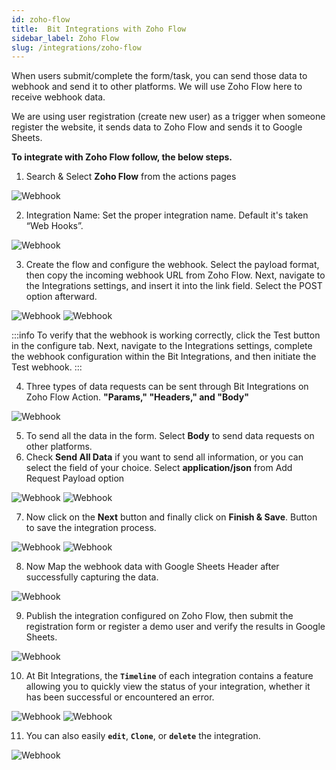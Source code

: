 ```yaml
---
id: zoho-flow
title:  Bit Integrations with Zoho Flow
sidebar_label: Zoho Flow
slug: /integrations/zoho-flow
---
```



When users submit/complete the form/task, you can send those data to webhook and send it to other platforms. We will use Zoho Flow here to receive webhook data.

We are using user registration (create new user) as a trigger when someone register the website, it sends data to Zoho Flow and sends it to Google Sheets.


**To integrate with Zoho Flow follow, the below steps.**


1. Search & Select **Zoho Flow** from the actions pages
  <Image  src="actions/zoho-flow/search-and-select" alt="Webhook" w="1020" h="350" />

2. Integration Name: Set the proper integration name. Default it's taken “Web Hooks”.
  <Image src="actions/zoho-flow/integration-name" alt="Webhook" w="1020"  h="350" />

3.	Create the flow and configure the webhook. Select the payload format, then copy the incoming webhook URL from Zoho Flow. Next, navigate to the Integrations settings, and insert it into the link field. Select the POST option afterward.  
  <Image src="actions/zoho-flow/callback-url" alt="Webhook" w="1020"  h="350" />
  <Image src="actions/zoho-flow/data-send-method" alt="Webhook" w="1020"  h="350" />

:::info
To verify that the webhook is working correctly, click the Test button in the configure tab. Next, navigate to the Integrations settings, complete the webhook configuration within the Bit Integrations, and then initiate the Test webhook.
:::

4. Three types of data requests can be sent through Bit Integrations on Zoho Flow Action. **"Params," "Headers," and "Body"**
  <Image src="actions/zoho-flow/params-header-body" alt="Webhook" w="1020"  h="350" />

5. To send all the data in the form. Select **Body** to send data requests on other platforms.
6. Check **Send All Data** if you want to send all information, or you can select the field of your choice. Select **application/json** from Add Request Payload option
 <Image src="actions/zoho-flow/send-all-data" alt="Webhook" w="1020"  h="350" />
 <Image src="actions/zoho-flow/request-payload" alt="Webhook" w="1020"  h="350" />

7. Now click on the **Next** button and finally click on **Finish & Save**. Button to save the integration process.
 <Image src="actions/zoho-flow/next" alt="Webhook" w="1020"  h="350" />
 <Image src="actions/zoho-flow/finish-save" alt="Webhook" w="1020"  h="350" />

8.	Now Map the webhook data with Google Sheets Header after successfully capturing the data.
 <Image src="actions/zoho-flow/map-data" alt="Webhook" w="1020"  h="350" />

9.	Publish the integration configured on Zoho Flow, then submit the registration form or register a demo user and verify the results in Google Sheets.
 <Image src="actions/zoho-flow/google-sheets" alt="Webhook" w="1020"  h="350" />
 
10.	 At Bit Integrations, the **`Timeline`** of each integration contains a feature allowing you to quickly view the status of your integration, whether it has been successful or encountered an error.
 <Image src="actions/zoho-flow/timeline" alt="Webhook" w="1020" h="350" />
 <Image src="actions/zoho-flow/success-error-status" alt="Webhook" w="1020" h="350" />
 
 
11.	 You can also easily **`edit`**, **`Clone`**, or **`delete`** the integration.
 <Image src="actions/zoho-flow/edit-clone-delete" alt="Webhook" w="1020" h="350" />



 
<Feedback/>